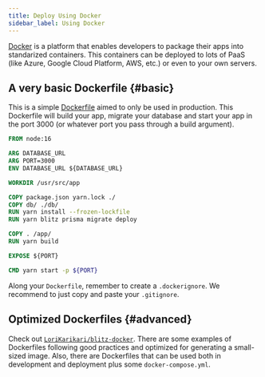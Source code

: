 ```yaml
---
title: Deploy Using Docker
sidebar_label: Using Docker
---
```


[Docker](https://www.docker.com/) is a platform that enables developers to
package their apps into standarized containers. This containers can be
deployed to lots of PaaS (like Azure, Google Cloud Platform, AWS, etc.) or
even to your own servers.

## A very basic Dockerfile {#basic}

This is a simple
[Dockerfile](https://docs.docker.com/engine/reference/builder/) aimed to
only be used in production. This Dockerfile will build your app, migrate
your database and start your app in the port 3000 (or whatever port you
pass through a build argument).

```dockerfile
FROM node:16

ARG DATABASE_URL
ARG PORT=3000
ENV DATABASE_URL ${DATABASE_URL}

WORKDIR /usr/src/app

COPY package.json yarn.lock ./
COPY db/ ./db/
RUN yarn install --frozen-lockfile
RUN yarn blitz prisma migrate deploy

COPY . /app/
RUN yarn build

EXPOSE ${PORT}

CMD yarn start -p ${PORT}
```

Along your `Dockerfile`, remember to create a `.dockerignore`. We
recommend to just copy and paste your `.gitignore`.

## Optimized Dockerfiles {#advanced}

Check out
[`LoriKarikari/blitz-docker`](https://github.com/LoriKarikari/blitz-docker#readme).
There are some examples of Dockerfiles following good practices and
optimized for generating a small-sized image. Also, there are Dockerfiles
that can be used both in development and deployment plus some
`docker-compose.yml`.
